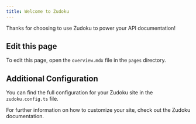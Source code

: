 ```yaml
---
title: Welcome to Zudoku
---
```


Thanks for choosing to use Zudoku to power your API documentation!

## Edit this page

To edit this page, open the `overview.mdx` file in the `pages` directory.

## Additional Configuration

You can find the full configuration for your Zudoku site in the `zudoku.config.ts` file.

For further information on how to customize your site, check out the Zudoku documentation.